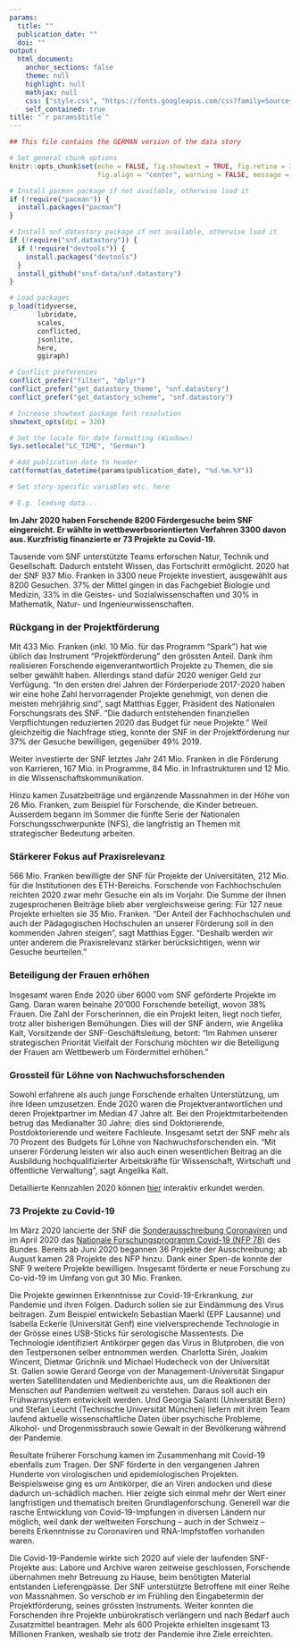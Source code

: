 ```yaml
---
params: 
  title: ""
  publication_date: ""
  doi: ""
output: 
  html_document:
    anchor_sections: false
    theme: null
    highlight: null
    mathjax: null
    css: ["style.css", "https://fonts.googleapis.com/css?family=Source+Sans+Pro:400,700&display=swap"]
    self_contained: true
title: "`r params$title`"
---
```



```r
## This file contains the GERMAN version of the data story

# Set general chunk options
knitr::opts_chunk$set(echo = FALSE, fig.showtext = TRUE, fig.retina = 3, 
                      fig.align = "center", warning = FALSE, message = FALSE)

# Install pacman package if not available, otherwise load it
if (!require("pacman")) {
  install.packages("pacman")
}

# Install snf.datastory package if not available, otherwise load it
if (!require("snf.datastory")) {
  if (!require("devtools")) {
    install.packages("devtools")
  }
  install_github("snsf-data/snf.datastory")
}

# Load packages
p_load(tidyverse,
       lubridate,
       scales, 
       conflicted, 
       jsonlite,
       here, 
       ggiraph)

# Conflict preferences
conflict_prefer("filter", "dplyr")
conflict_prefer("get_datastory_theme", "snf.datastory")
conflict_prefer("get_datastory_scheme", "snf.datastory")

# Increase showtext package font resolution
showtext_opts(dpi = 320)

# Set the locale for date formatting (Windows)
Sys.setlocale("LC_TIME", "German")
```

```r
# Add publication date to header
cat(format(as_datetime(params$publication_date), "%d.%m.%Y"))
```

```r
# Set story-specific variables etc. here

# E.g. loading data...

```


<!-- Short lead (2-3 sentences) in bold -->

__Im Jahr 2020 haben Forschende 8200 Fördergesuche beim SNF eingereicht. Er wählte in wettbewerbsorientierten Verfahren 3300 davon aus. Kurzfristig finanzierte er 73 Projekte zu Covid-19.__

Tausende vom SNF unterstützte Teams erforschen Natur, Technik und Gesellschaft. Dadurch entsteht Wissen, das Fortschritt ermöglicht. 2020 hat der SNF 937 Mio. Franken in 3300 neue Projekte investiert, ausgewählt aus 8200 Gesuchen. 37% der Mittel gingen in das Fachgebiet Biologie und Medizin, 33% in die Geistes- und Sozialwissenschaften und 30% in Mathematik, Natur- und Ingenieurwissenschaften.

### Rückgang in der Projektförderung

Mit 433 Mio. Franken (inkl. 10 Mio. für das Programm "Spark") hat wie üblich das Instrument "Projektförderung" den grössten Anteil. Dank ihm realisieren Forschende eigenverantwortlich Projekte zu Themen, die sie selber gewählt haben. Allerdings stand dafür 2020 weniger Geld zur Verfügung. "In den ersten drei Jahren der Förderperiode 2017-2020 haben wir eine hohe Zahl hervorragender Projekte genehmigt, von denen die meisten mehrjährig sind", sagt Matthias Egger, Präsident des Nationalen Forschungsrats des SNF. "Die dadurch entstehenden finanziellen Verpflichtungen reduzierten 2020 das Budget für neue Projekte." Weil gleichzeitig die Nachfrage stieg, konnte der SNF in der Projektförderung nur 37% der Gesuche bewilligen, gegenüber 49% 2019.

Weiter investierte der SNF letztes Jahr 241 Mio. Franken in die Förderung von Karrieren, 167 Mio. in Programme, 84 Mio. in Infrastrukturen und 12 Mio. in die Wissenschaftskommunikation.

Hinzu kamen Zusatzbeiträge und ergänzende Massnahmen in der Höhe von 26 Mio. Franken, zum Beispiel für Forschende, die Kinder betreuen. Ausserdem begann im Sommer die fünfte Serie der Nationalen Forschungsschwerpunkte (NFS), die langfristig an Themen mit strategischer Bedeutung arbeiten.

### Stärkerer Fokus auf Praxisrelevanz

566 Mio. Franken bewilligte der SNF für Projekte der Universitäten, 212 Mio. für die Institutionen des ETH-Bereichs. Forschende von Fachhochschulen reichten 2020 zwar mehr Gesuche ein als im Vorjahr. Die Summe der ihnen zugesprochenen Beiträge blieb aber vergleichsweise gering: Für 127 neue Projekte erhielten sie 35 Mio. Franken. "Der Anteil der Fachhochschulen und auch der Pädagogischen Hochschulen an unserer Förderung soll in den kommenden Jahren steigen", sagt Matthias Egger. "Deshalb werden wir unter anderem die Praxisrelevanz stärker berücksichtigen, wenn wir Gesuche beurteilen."

### Beteiligung der Frauen erhöhen

Insgesamt waren Ende 2020 über 6000 vom SNF geförderte Projekte im Gang. Daran waren beinahe 20'000 Forschende beteiligt, wovon 38% Frauen. Die Zahl der Forscherinnen, die ein Projekt leiten, liegt noch tiefer, trotz aller bisherigen Bemühungen. Dies will der SNF ändern, wie Angelika Kalt, Vorsitzende der SNF-Geschäftsleitung, betont: "Im Rahmen unserer strategischen Priorität Vielfalt der Forschung möchten wir die Beteiligung der Frauen am Wettbewerb um Fördermittel erhöhen."

### Grossteil für Löhne von Nachwuchsforschenden

Sowohl erfahrene als auch junge Forschende erhalten Unterstützung, um ihre Ideen umzusetzen. Ende 2020 waren die Projektverantwortlichen und deren Projektpartner im Median 47 Jahre alt. Bei den Projektmitarbeitenden betrug das Medianalter 30 Jahre; dies sind Doktorierende, Postdoktorierende und weitere Fachleute. Insgesamt setzt der SNF mehr als 70 Prozent des Budgets für Löhne von Nachwuchsforschenden ein. "Mit unserer Förderung leisten wir also auch einen wesentlichen Beitrag an die Ausbildung hochqualifizierter Arbeitskräfte für Wissenschaft, Wirtschaft und öffentliche Verwaltung", sagt Angelika Kalt.

Detaillierte Kennzahlen 2020 können <a target="_blank" href="https://data.snf.ch/key-figures/">hier</a> interaktiv erkundet werden.

<div class="info-box">

### 73 Projekte zu Covid-19

Im März 2020 lancierte der SNF die <a href="http://www.snf.ch/de/fokusForschung/newsroom/Seiten/news-200518-snf-foerdert-36-neue-corona-forschungsprojekte.aspx" target="_blank">Sonderausschreibung Coronaviren</a> und im April 2020 das <a href="http://www.snf.ch/de/fokusForschung/newsroom/Seiten/news-200804-nfp-covid-19-foerdert-28-neue-corona-forschungsprojekte.aspx" target="_blank">Nationale Forschungsprogramm Covid-19 (NFP 78)</a> des Bundes. Bereits ab Juni 2020 begannen 36 Projekte der Ausschreibung; ab August kamen 28 Projekte des NFP hinzu. Dank einer Spen-de konnte der SNF 9 weitere Projekte bewilligen. Insgesamt förderte er neue Forschung zu Co-vid-19 im Umfang von gut 30 Mio. Franken.

Die Projekte gewinnen Erkenntnisse zur Covid-19-Erkrankung, zur Pandemie und ihren Folgen. Dadurch sollen sie zur Eindämmung des Virus beitragen. Zum Beispiel entwickeln Sebastian Maerkl (EPF Lausanne) und Isabella Eckerle (Universität Genf) eine vielversprechende Technologie in der Grösse eines USB-Sticks für serologische Massentests. Die Technologie identifiziert Antikörper gegen das Virus in Blutproben, die von den Testpersonen selber entnommen werden. Charlotta Sirén, Joakim Wincent, Dietmar Grichnik und Michael Hudecheck von der Universität St. Gallen sowie Gerard George von der Management-Universität Singapur werten Satellitendaten und Medienberichte aus, um die Reaktionen der Menschen auf Pandemien weltweit zu verstehen. Daraus soll auch ein Frühwarnsystem entwickelt werden. Und Georgia Salanti (Universität Bern) und Stefan Leucht (Technische Universität München) liefern mit ihrem Team laufend aktuelle wissenschaftliche Daten über psychische Probleme, Alkohol- und Drogenmissbrauch sowie Gewalt in der Bevölkerung während der Pandemie.

Resultate früherer Forschung kamen im Zusammenhang mit Covid-19 ebenfalls zum Tragen. Der SNF förderte in den vergangenen Jahren Hunderte von virologischen und epidemiologischen Projekten. Beispielsweise ging es um Antikörper, die an Viren andocken und diese dadurch un-schädlich machen. Hier zeigte sich einmal mehr der Wert einer langfristigen und thematisch breiten Grundlagenforschung. Generell war die rasche Entwicklung von Covid-19-Impfungen in diversen Ländern nur möglich, weil dank der weltweiten Forschung – auch in der Schweiz – bereits Erkenntnisse zu Coronaviren und RNA-Impfstoffen vorhanden waren.

Die Covid-19-Pandemie wirkte sich 2020 auf viele der laufenden SNF-Projekte aus: Labore und Archive waren zeitweise geschlossen, Forschende übernahmen mehr Betreuung zu Hause, beim benötigten Material entstanden Lieferengpässe. Der SNF unterstützte Betroffene mit einer Reihe von Massnahmen. So verschob er im Frühling den Eingabetermin der Projektförderung, seines grössten Instruments. Weiter konnten die Forschenden ihre Projekte unbürokratisch verlängern und nach Bedarf auch Zusatzmittel beantragen. Mehr als 600 Projekte erhielten insgesamt 13 Millionen Franken, weshalb sie trotz der Pandemie ihre Ziele erreichten.

</div>
